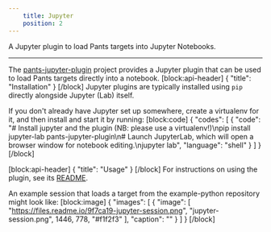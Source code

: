 ```yaml
---
    title: Jupyter
    position: 2
---
```


A Jupyter plugin to load Pants targets into Jupyter Notebooks.

---

The [pants-jupyter-plugin](https://github.com/pantsbuild/pants-jupyter-plugin/) project provides a Jupyter plugin that can be used to load Pants targets directly into a notebook.
[block:api-header]
{
  "title": "Installation"
}
[/block]
Jupyter plugins are typically installed using `pip` directly alongside Jupyter (Lab) itself.

If you don't already have Jupyter set up somewhere, create a virtualenv for it, and then install and start it by running:
[block:code]
{
  "codes": [
    {
      "code": "# Install jupyter and the plugin (NB: please use a virtualenv!)\npip install jupyter-lab pants-jupyter-plugin\n# Launch JupyterLab, which will open a browser window for notebook editing.\njupyter lab",
      "language": "shell"
    }
  ]
}
[/block]

[block:api-header]
{
  "title": "Usage"
}
[/block]
For instructions on using the plugin, see its [README](https://github.com/pantsbuild/pants-jupyter-plugin/blob/main/README.md).

An example session that loads a target from the example-python repository might look like:
[block:image]
{
  "images": [
    {
      "image": [
        "https://files.readme.io/9f7ca19-jupyter-session.png",
        "jupyter-session.png",
        1446,
        778,
        "#f1f2f3"
      ],
      "caption": ""
    }
  ]
}
[/block]